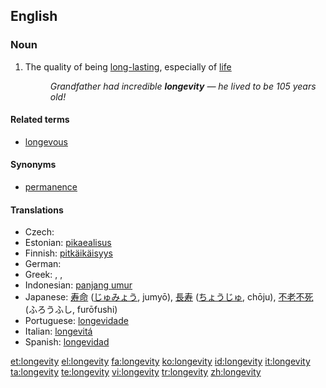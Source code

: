 ==English==

===Noun===
{{en-noun|longevities}}

# The quality of being [[long-lasting]], especially of [[life]]
#: ''Grandfather had incredible '''longevity''' &mdash; he lived to be 105 years old!''

====Related terms====
*[[longevous]]

====Synonyms====
*[[permanence]]

====Translations====
* Czech: {{t-|cs|dlouhověkost|f}}
* Estonian: [[pikaealisus]]
* Finnish: [[pitkäikäisyys]]
* German: {{t-|de|Langlebigkeit|f}}
* Greek: {{t|el|μακροζωία|sc=Grek}}, {{t|el|μακροβιότητα|sc=Grek}}, {{t|el|μακροημέρευση|sc=Grek}}
* Indonesian: [[panjang umur]]
* Japanese: [[寿命]] ([[じゅみょう]], jumyō), [[長寿]] ([[ちょうじゅ]], chōju), [[不老不死]] (ふろうふし, furōfushi)
* Portuguese: [[longevidade]]
* Italian: [[longevitá]]
* Spanish: [[longevidad]]

[[et:longevity]]
[[el:longevity]]
[[fa:longevity]]
[[ko:longevity]]
[[id:longevity]]
[[it:longevity]]
[[ta:longevity]]
[[te:longevity]]
[[vi:longevity]]
[[tr:longevity]]
[[zh:longevity]]
